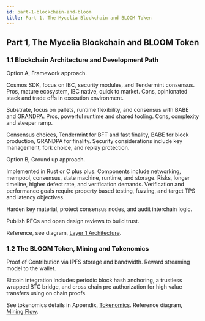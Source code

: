 ```yaml
---
id: part-1-blockchain-and-bloom
title: Part 1, The Mycelia Blockchain and BLOOM Token
---
```



## Part 1, The Mycelia Blockchain and BLOOM Token

### 1.1 Blockchain Architecture and Development Path

Option A, Framework approach.

Cosmos SDK, focus on IBC, security modules, and Tendermint consensus. Pros, mature ecosystem, IBC native, quick to market. Cons, opinionated stack and trade offs in execution environment.

Substrate, focus on pallets, runtime flexibility, and consensus with BABE and GRANDPA. Pros, powerful runtime and shared tooling. Cons, complexity and steeper ramp.

Consensus choices, Tendermint for BFT and fast finality, BABE for block production, GRANDPA for finality. Security considerations include key management, fork choice, and replay protection.

Option B, Ground up approach.

Implemented in Rust or C plus plus. Components include networking, mempool, consensus, state machine, runtime, and storage. Risks, longer timeline, higher defect rate, and verification demands. Verification and performance goals require property based testing, fuzzing, and target TPS and latency objectives.

<Callout title="Security checkpoint">Harden key material, protect consensus nodes, and audit interchain logic.</Callout>

<Callout title="Community">Publish RFCs and open design reviews to build trust.</Callout>

Reference, see diagram, [Layer 1 Architecture](/diagrams/l1-architecture).

### 1.2 The BLOOM Token, Mining and Tokenomics

Proof of Contribution via IPFS storage and bandwidth. Reward streaming model to the wallet.

Bitcoin integration includes periodic block hash anchoring, a trustless wrapped BTC bridge, and cross chain pre authorization for high value transfers using on chain proofs.

See tokenomics details in Appendix, [Tokenomics](/appendices/appendix-tokenomics). Reference diagram, [Mining Flow](/diagrams/mining-flow).

